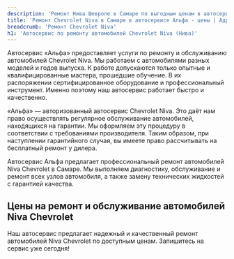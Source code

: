 ```yaml
---
description: 'Ремонт Нива Шевроле в Самаре по выгодным ценам в автосервисе «Альфа». Приглашаем всех владельцев Chevrolet Niva на техническое обслуживание!'
title: 'Ремонт Chevrolet Niva в Самаре в автосервисе Альфа - цены | Адрес сервиса Нива Шевроле'
breadcrumb: 'Ремонт Chevrolet Niva'
h1: 'Автосервис по ремонту автомобилей Chevrolet Niva (Нива)'
---
```


<p>
	 Автосервис «Альфа» предоставляет услуги по ремонту и обслуживанию автомобилей Chevrolet Niva. Мы работаем с автомобилями разных моделей и годов выпуска. К работе допускаются только опытные и квалифицированные мастера, прошедшие обучение. В их распоряжении сертифицированное оборудование и профессиональный инструмент. Именно поэтому наш автосервис работает быстро и качественно.
</p>
<p>
	 «Альфа» — авторизованный автосервис Chevrolet Niva. Это даёт нам право осуществлять регулярное обслуживание автомобилей, находящихся на гарантии. Мы оформляем эту процедуру в соответствии с требованиями производителя. Таким образом, при наступлении гарантийного случая, вы имеете право рассчитывать на бесплатный ремонт у дилера.
</p>

Автосервис Альфа предлагает профессиональный ремонт автомобилей Niva Chevrolet в Самаре. Мы выполняем диагностику, обслуживание и ремонт всех узлов автомобиля, а также замену технических жидкостей с гарантией качества.

<h2 class="mt-12 lg:mt-20">Цены на ремонт и обслуживание автомобилей Niva Chevrolet</h2>

<Table data={priceData} popupText="Онлайн запись. <br />" tableLoyoutFixed={true} />

<div class="mt-12 lg:mt-20"><RepairServices /></div>

Наш автосервис предлагает надежный и качественный ремонт автомобилей Niva Chevrolet по доступным ценам. Запишитесь на сервис уже сегодня!

